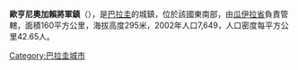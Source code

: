'''歐亨尼奧加賴將軍鎮'''（{{lang-es|General Eugenio Alejandrino Garay}}），是[[巴拉圭|巴拉圭]]的城鎮，位於該國東南部，由[[瓜伊拉省|瓜伊拉省]]負責管轄，面積160平方公里，海拔高度295米，2002年人口7,649，人口密度每平方公里42.65人。

{{Paraguay-geo-stub}}
[[Category:巴拉圭城市|Category:巴拉圭城市]]